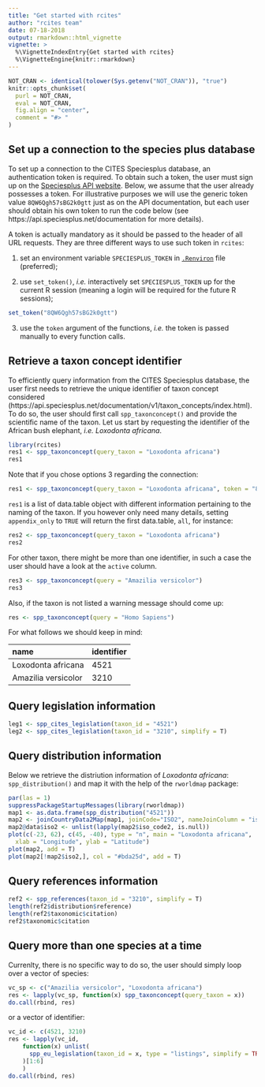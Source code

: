 ```yaml
---
title: "Get started with rcites"
author: "rcites team"
date: 07-18-2018
output: rmarkdown::html_vignette
vignette: >
  %\VignetteIndexEntry{Get started with rcites}
  %\VignetteEngine{knitr::rmarkdown}
---
```



```r
NOT_CRAN <- identical(tolower(Sys.getenv("NOT_CRAN")), "true")
knitr::opts_chunk$set(
  purl = NOT_CRAN,
  eval = NOT_CRAN,
  fig.align = "center",
  comment = "#> "
)
```


<!-- https://cran.r-project.org/web/packages/httr/vignettes/secrets.html -->


## Set up a connection to the species plus database

To set up a connection to the CITES Speciesplus database, an authentication token
is required. To obtain such a token, the user must sign up on the
[Speciesplus API website](http://api.speciesplus.net/users/sign_up).
Below, we assume that the user already possesses a token. For illustrative purposes
we will use the generic token value `8QW6Qgh57sBG2k0gtt` just as on the API
documentation, but each user should obtain his own token to run the code below (see
https://api.speciesplus.net/documentation for more details).

A token is actually mandatory as it should be passed to the header of all URL
requests. They are three different ways to use such token in `rcites`:

1. set an environment variable `SPECIESPLUS_TOKEN` in
[`.Renviron`](https://stat.ethz.ch/R-manual/R-devel/library/base/html/Startup.html)
file (preferred);

2. use `set_token()`, *i.e.* interactively set `SPECIESPLUS_TOKEN` up for the
current R session (meaning a login will be required for the future R sessions);

```r
set_token("8QW6Qgh57sBG2k0gtt")
```

3. use the `token` argument of the functions, *i.e.* the token is passed manually to every function calls.


## Retrieve a taxon concept identifier

To efficiently query information from the CITES Speciesplus database, the user
first needs to retrieve the unique identifier of taxon concept considered (https://api.speciesplus.net/documentation/v1/taxon_concepts/index.html). To do
so, the user should first call `spp_taxonconcept()` and provide the scientific
name of the taxon. Let us start by requesting the identifier of the
African bush elephant, *i.e.* *Loxodonta africana*.

```r
library(rcites)
res1 <- spp_taxonconcept(query_taxon = "Loxodonta africana")
res1
```

Note that if you chose options 3 regarding the connection:

```r
res1 <- spp_taxonconcept(query_taxon = "Loxodonta africana", token = "8QW6Qgh57sBG2k0gtt")
```

`res1` is a list of data.table object with different information pertaining
to the naming of the taxon. If you however only need many details, setting
`appendix_only` to `TRUE` will return the first data.table, `all`, for instance:

```r
res2 <- spp_taxonconcept(query_taxon = "Loxodonta africana")
res2
```

For other taxon, there might be more than one identifier, in such a case the user
should have a look at the `active` column.

```r
res3 <- spp_taxonconcept(query = "Amazilia versicolor")
res3
```

Also, if the taxon is not listed a warning message should come up:

```r
res <- spp_taxonconcept(query = "Homo Sapiens")
```


For what follows we should keep in mind:

|name                | identifier|
|:-------------------|:----------|
|Loxodonta africana  | 4521      |
|Amazilia versicolor | 3210      |


## Query legislation information

```r
leg1 <- spp_cites_legislation(taxon_id = "4521")
leg2 <- spp_cites_legislation(taxon_id = "3210", simplify = T)
```


## Query distribution information

Below we retrieve the distriution information of *Loxodonta africana*:
`spp_distribution()` and map it with the help of the
`rworldmap` package:

```R
par(las = 1)
suppressPackageStartupMessages(library(rworldmap))
map1 <- as.data.frame(spp_distribution("4521"))
map2 <- joinCountryData2Map(map1, joinCode="ISO2", nameJoinColumn = "iso_code2", nameCountryColumn = "name")
map2@data$iso2 <- unlist(lapply(map2$iso_code2, is.null))
plot(c(-23, 62), c(45, -40), type = "n", main = "Loxodonta africana",
  xlab = "Longitude", ylab = "Latitude")
plot(map2, add = T)
plot(map2[!map2$iso2,], col = "#bda25d", add = T)
```


## Query references information

```r
ref2 <- spp_references(taxon_id = "3210", simplify = T)
length(ref2$distribution$reference)
length(ref2$taxonomic$citation)
ref2$taxonomic$citation
```


## Query more than one species at a time

Currenlty, there is no specific way to do so, the user should simply loop
over a vector of species:

```r
vc_sp <- c("Amazilia versicolor", "Loxodonta africana")
res <- lapply(vc_sp, function(x) spp_taxonconcept(query_taxon = x))
do.call(rbind, res)
```

or a vector of identifier:

```r
vc_id <- c(4521, 3210)
res <- lapply(vc_id,
    function(x) unlist(
      spp_eu_legislation(taxon_id = x, type = "listings", simplify = TRUE)
    )[1:6]
    )
do.call(rbind, res)
```
